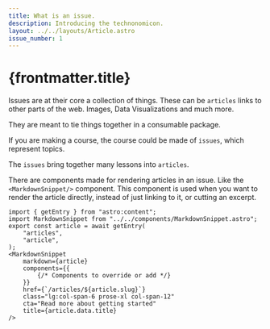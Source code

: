 ```yaml
---
title: What is an issue.
description: Introducing the technonomicon.
layout: ../../layouts/Article.astro
issue_number: 1
---
```


# {frontmatter.title}

Issues are at their core a collection of things. These can be `articles` links to other parts of the web. Images, Data Visualizations and much more.

They are meant to tie things together in a consumable package. 

If you are making a course, the course could be made of `issues`, which represent topics. 

The `issues` bring together many lessons into `articles`. 

There are components made for rendering articles in an issue. Like the `<MarkdownSnippet/>` component. 
This component is used when you want to render the article directly, instead of just linking to it, or cutting an excerpt. 


```mdx
import { getEntry } from "astro:content";
import MarkdownSnippet from "../../components/MarkdownSnippet.astro";
export const article = await getEntry(
    "articles",
    "article",
);
<MarkdownSnippet
    markdown={article}
    components={{    
        {/* Components to override or add */}
    }}
    href={`/articles/${article.slug}`}
    class="lg:col-span-6 prose-xl col-span-12"
    cta="Read more about getting started"
    title={article.data.title}
/>
```